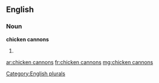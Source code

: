 ==English==

===Noun===
'''chicken cannons'''

# {{plural of|[[chicken cannon]]}}

[[Category:English plurals]]

[[ar:chicken cannons]]
[[fr:chicken cannons]]
[[mg:chicken cannons]]